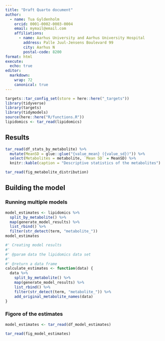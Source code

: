 ```yaml
---
title: "Draft Quarto document"
author:
  - name: Tua Gyldenholm
    orcid: 0001-0002-0003-0004
    email: mymail@email.com
    affiliations:
      - name: Aarhus University and Aarhus University Hospital
        address: Palle Juul-Jensens Boulevard 99
        city: Aarhus N
        postal-code: 8200
format: html
execute:
  echo: true
editor: 
  markdown: 
    wrap: 72
    canonical: true
---
```


```r
targets::tar_config_set(store = here::here("_targets"))
library(tidyverse)
library(targets)
library(tidymodels)
source(here::here("R/functions.R"))
lipidomics <- tar_read(lipidomics)
```

## Results

```r
tar_read(df_stats_by_metabolite) %>%
  mutate(MeanSD = glue::glue("{value_mean} ({value_sd})")) %>%
  select(Metabolites = metabolite, `Mean SD` = MeanSD) %>%
  knitr::kable(caption = "Descriptive statistics of the metabolites")
```

```r
tar_read(fig_metabolite_distribution)
```

## Building the model

### Running multiple models

```r
model_estimates <- lipidomics %>%
  split_by_metabolite() %>%
  map(generate_model_results) %>%
  list_rbind() %>%
  filter(str_detect(term, "metabolite_"))
model_estimates
```

```r
#' Creating model results
#'
#' @param data the lipidomics data set
#'
#' @return a data frame
calculate_estimates <- function(data) {
  data %>%
    split_by_metabolite() %>%
    map(generate_model_results) %>%
    list_rbind() %>%
    filter(str_detect(term, "metabolite_")) %>%
    add_original_metabolite_names(data)
}
```

### Figore of the estimates

```r
model_estimates <- tar_read(df_model_estimates)
```

```r
tar_read(fig_model_estimates)
```
